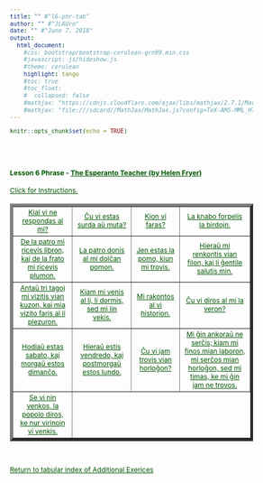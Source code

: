 ```yaml
---
title: "" #"l6-phr-tab"
author: "" #"JLAUro"
date: "" #"June 7, 2018"
output: 
  html_document:
    #css: bootstrap/bootstrap-cerulean-grn99.min.css
    #javascript: js/hideshow.js
    #theme: cerulean
    highlight: tango
    #toc: true
    #toc_float: 
    #  collapsed: false
    #mathjax: "https://cdnjs.cloudflare.com/ajax/libs/mathjax/2.7.1/MathJax.js?config=TeX-AMS-MML_HTMLorMML"
    #mathjax: "file:///sdcard//MathJax/MathJax.js?config=TeX-AMS-MML_HTMLorMML"
---
```


```r
knitr::opts_chunk$set(echo = TRUE)
```

<style>
a, body { 
color: #005500; 
font-size: 12px; 
}	

a:visited { color: #009900; }

[id^='tr'] {
display: none;
}

mark {
padding: 3px 3px;
text-align: left;
font-style: italic;
font-size: 10px;
background-color: #007700;
color: white;
margin-top: 0px;
margin-left: 5px;
}

</style>

<script type='text/javascript'>
function toggle_visibility(id) {
var e = document.getElementById(id);
e.style.display = ((e.style.display!='block') ? 'block' : 'none');
}
</script>

<br/><br/>

<p>
<h4>Lesson 6 Phrase - <a  href=http://www.gutenberg.org/files/8177/8177-h/8177-h.htm>The Esperanto Teacher (by Helen Fryer)</a> <br/></h4>
<a id='r0' href='#' onclick="toggle_visibility('tr0');">
Click for Instructions.</a>
<div id='tr0'>
&nbsp;
<mark>Click on each link to toggle the English translation.  Reload page to turn off all translations.</mark>
</div>
</p>

<table width='100%' border='5px' cellspacing='5px' cellpadding='5px'>
<tr id='r1'>
<td align='center' valign='middle'><a id='item1' href='#r0' onclick="toggle_visibility('tr1');">Kial vi ne respondas al mi?</a>
<div id='tr1'><mark>Why do you not respond to me?</mark></div></td>

<td align='center' valign='middle'><a id='item2' href='#r0' onclick="toggle_visibility('tr2');">Ĉu vi estas surda aŭ muta?</a>
<div id='tr2'><mark>Are you deaf or mute?</mark></div></td>

<td align='center' valign='middle'><a id='item3' href='#r0' onclick="toggle_visibility('tr3');">Kion vi faras?</a>
<div id='tr3'><mark>What are you doing?</mark></div></td>

<td align='center' valign='middle'><a id='item4' href='#r0' onclick="toggle_visibility('tr4');">La knabo forpelis la birdojn.</a>
<div id='tr4'><mark>The boy drove away the birds.</mark></div></td>
</tr>
<tr id='r2'>

<td align='center' valign='middle'><a id='item5' href='#r1' onclick="toggle_visibility('tr5');">De la patro mi ricevis libron, kaj de la frato mi ricevis plumon.</a>
<div id='tr5'><mark>I received a book from the father, and I received a pen from the brother.</mark></div></td>

<td align='center' valign='middle'><a id='item6' href='#r1' onclick="toggle_visibility('tr6');">La patro donis al mi dolĉan pomon.</a>
<div id='tr6'><mark>The father gave to me a sweet apple.</mark></div></td>

<td align='center' valign='middle'><a id='item7' href='#r1' onclick="toggle_visibility('tr7');">Jen estas la pomo, kiun mi trovis.</a>
<div id='tr7'><mark>Here is the apple that I found.</mark></div></td>

<td align='center' valign='middle'><a id='item8' href='#r1' onclick="toggle_visibility('tr8');">Hieraŭ mi renkontis vian filon, kaj li ĝentile salutis min.</a>
<div id='tr8'><mark>Yesterday, I met your son and he politely greeted me.</mark></div></td>
</tr>
<tr id='r3'>

<td align='center' valign='middle'><a id='item9' href='#r2' onclick="toggle_visibility('tr9');">Antaŭ tri tagoj mi vizitis vian kuzon, kaj mia vizito faris al li plezuron.</a>
<div id='tr9'><mark>Three days ago I visited your cousin, and my visit gave to (made) him happy.</mark></div></td>

<td align='center' valign='middle'><a id='item10' href='#r2' onclick="toggle_visibility('tr10');">Kiam mi venis al li, li dormis, sed mi lin vekis.</a>
<div id='tr10'><mark>When I came to him, he was asleep, but I woke him.</mark></div></td>

<td align='center' valign='middle'><a id='item11' href='#r2' onclick="toggle_visibility('tr11');">Mi rakontos al vi historion.</a>
<div id='tr11'><mark>I will tell to you a history.</mark></div></td>

<td align='center' valign='middle'><a id='item12' href='#r2' onclick="toggle_visibility('tr12');">Ĉu vi diros al mi la veron?</a>
<div id='tr12'><mark>Will you tell me the truth?</mark></div></td>
</tr>
<tr id='r4'>

<td align='center' valign='middle'><a id='item13' href='#r3' onclick="toggle_visibility('tr13');">Hodiaŭ estas sabato, kaj morgaŭ estos dimanĉo.</a>
<div id='tr13'><mark>Today is Saturday and tomorrow will be Sunday.</mark></div></td>

<td align='center' valign='middle'><a id='item14' href='#r3' onclick="toggle_visibility('tr14');">Hieraŭ estis vendredo, kaj postmorgaŭ estos lundo.</a>
<div id='tr14'><mark>Yesterday was Friday and the day after tomorrow is Monday.</mark></div></td>

<td align='center' valign='middle'><a id='item15' href='#r3' onclick="toggle_visibility('tr15');">Ĉu vi jam trovis vian horloĝon?</a>
<div id='tr15'><mark>Did you already find your watch?</mark></div></td>

<td align='center' valign='middle'><a id='item16' href='#r3' onclick="toggle_visibility('tr16');">Mi ĝin ankoraŭ ne serĉis; kiam mi finos mian laboron, mi serĉos mian horloĝon, sed mi timas, ke mi ĝin jam ne trovos.</a>
<div id='tr16'><mark>I did not look for it yet; when I will finish my work, I will look for my watch, and I fear, that I will not find it anymore.</mark></div></td>
</tr>
<tr id='r5'>

<td align='center' valign='middle'><a id='item17' href='#r4' onclick="toggle_visibility('tr17');">Se vi nin venkos, la popolo diros, ke nur virinojn vi venkis.</a>
<div id='tr17'><mark>If you will conquer us, the people will say that you conquered only women.</mark></div></td>

</tr>
</table>
<br/>
<p>
<a href=addExercises.html>Return to tabular index of Additional Exerices</a>
</p>

